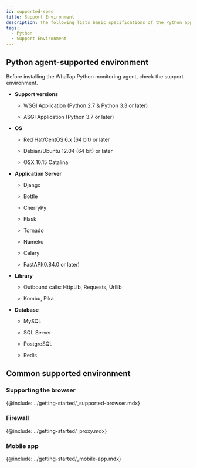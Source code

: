 ```yaml
---
id: supported-spec
title: Support Environment
description: The following lists basic specifications of the Python application server on which the WhaTap monitoring service operates.
tags:
  - Python
  - Support Environment
---
```


## Python agent-supported environment

Before installing the WhaTap Python monitoring agent, check the support environment.

-   **Support versions**

    -   WSGI Application (Python 2.7 & Python 3.3 or later)

    -   ASGI Application (Python 3.7 or later)

-   **OS**

    -   Red Hat/CentOS 6.x (64 bit) or later

    -   Debian/Ubuntu 12.04 (64 bit) or later

    -   OSX 10.15 Catalina

-   **Application Server**

    -   Django

    -   Bottle

    -   CherryPy

    -   Flask

    -   Tornado

    -   Nameko

    -   Celery

    -   FastAPI(0.84.0 or later)

-   **Library**

    -   Outbound calls: HttpLib, Requests, Urllib

    -   Kombu, Pika

-   **Database**

    -   MySQL

    -   SQL Server

    -   PostgreSQL

    -   Redis

## Common supported environment

### Supporting the browser

{@include: ../getting-started/_supported-browser.mdx}  

### Firewall

{@include: ../getting-started/_proxy.mdx} 

### Mobile app

{@include: ../getting-started/_mobile-app.mdx} 
